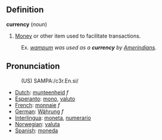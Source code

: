 ==Definition==

<b>currency</b> (<i>noun</i>)
# [[Money]] or other item used to facilitate transactions.
:Ex. <i>[[wampum]] was used as a <b>currency</b> by [[Amerindians]].</i>

==Pronunciation==
:(US) SAMPA:/c3r.En.si/

*[[Dutch]]: [[munteenheid]] ''f''
*[[Esperanto]]: [[mono]], [[valuto]]
*[[French]]: [[monnaie]] ''f''
*[[German]]: [[Währung]] ''f''
*[[Interlingua]]: [[moneta]], [[numerario]]
*[[Norwegian]]: [[valuta]]
*[[Spanish]]: [[moneda]]